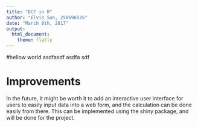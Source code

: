 ```yaml
---
title: "DCF in R"
author: "Elvis Sun, 250696535"
date: "March 8th, 2017"
output: 
  html_document:
    theme: flatly
---
```


#hellow world
asdfasdf
asdfa
sdf



# Improvements
In the future, it might be worth it to add an interactive user interface for users to easily input data into a web form, and the calculation can be done easily from there. This can be implemented using the shiny package, and will be done for the project. 


